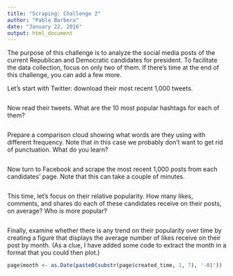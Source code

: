 ```yaml
---
title: "Scraping: Challenge 2"
author: "Pablo Barbera"
date: "January 22, 2016"
output: html_document
---
```


The purpose of this challenge is to analyze the social media posts of the current Republican and Democratic candidates for president. To facilitate the data collection, focus on only two of them. If there's time at the end of this challenge, you can add a few more.

Let's start with Twitter: download their most recent 1,000 tweets.

```r
```

Now read their tweets. What are the 10 most popular hashtags for each of them?
```r

```

Prepare a comparison cloud showing what words are they using with different frequency. Note that in this case we probably don't want to get rid of punctuation. What do you learn?
```r

```

Now turn to Facebook and scrape the most recent 1,000 posts from each candidates' page. Note that this can take a couple of minutes.
```r

```

This time, let's focus on their relative popularity. How many likes, comments, and shares do each of these candidates receive on their posts, on average? Who is more popular?
```r
```

Finally, examine whether there is any trend on their popularity over time by creating a figure that displays the average number of likes receive on their post by month. (As a clue, I have added some code to extract the month in a format that you could then plot.)
```r
page$month <- as.Date(paste0(substr(page$created_time, 1, 7), '-01'))

```



